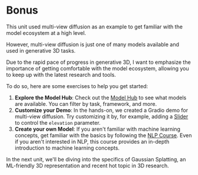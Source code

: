 # Bonus

This unit used multi-view diffusion as an example to get familiar with the model ecosystem at a high level.

However, multi-view diffusion is just one of many models available and used in generative 3D tasks.

Due to the rapid pace of progress in generative 3D, I want to emphasize the importance of getting comfortable with the model ecosystem, allowing you to keep up with the latest research and tools.

To do so, here are some exercises to help you get started:

1. **Explore the Model Hub**: Check out the [Model Hub](https://huggingface.co/models) to see what models are available. You can filter by task, framework, and more.
2. **Customize your Demo**: In the hands-on, we created a Gradio demo for multi-view diffusion. Try customizing it by, for example, adding a [Slider](https://www.gradio.app/docs/gradio/slider) to control the `elevation` parameter.
3. **Create your own Model**: If you aren't familiar with machine learning concepts, get familiar with the basics by following the [NLP Course](https://huggingface.co/learn/nlp-course/chapter1/1). Even if you aren't interested in NLP, this course provides an in-depth introduction to machine learning concepts.

In the next unit, we'll be diving into the specifics of Gaussian Splatting, an ML-friendly 3D representation and recent hot topic in 3D research.
